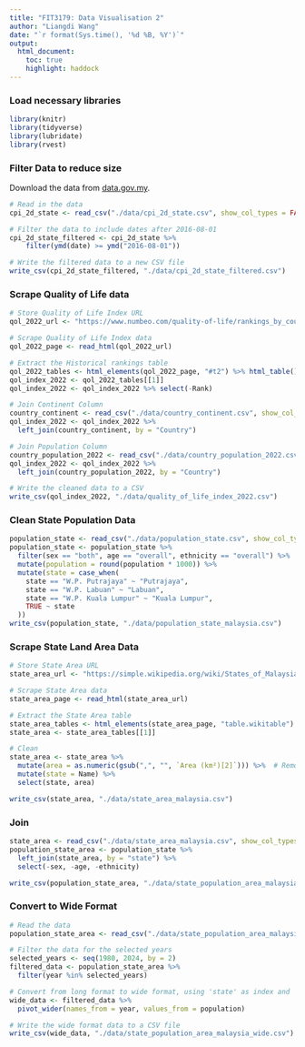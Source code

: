 ```yaml
---
title: "FIT3179: Data Visualisation 2"
author: "Liangdi Wang"
date: "`r format(Sys.time(), '%d %B, %Y')`"
output:
  html_document:
    toc: true
    highlight: haddock
---
```


### Load necessary libraries

```r
library(knitr)
library(tidyverse)
library(lubridate)
library(rvest)
```

### Filter Data to reduce size

Download the data from [data.gov.my](https://data.gov.my/data-catalogue/cpi_state).

```r
# Read in the data
cpi_2d_state <- read_csv("./data/cpi_2d_state.csv", show_col_types = FALSE)

# Filter the data to include dates after 2016-08-01
cpi_2d_state_filtered <- cpi_2d_state %>%
    filter(ymd(date) >= ymd("2016-08-01"))

# Write the filtered data to a new CSV file
write_csv(cpi_2d_state_filtered, "./data/cpi_2d_state_filtered.csv")
```

### Scrape Quality of Life data

```r
# Store Quality of Life Index URL
qol_2022_url <- "https://www.numbeo.com/quality-of-life/rankings_by_country.jsp?title=2022"

# Scrape Quality of Life Index data
qol_2022_page <- read_html(qol_2022_url)

# Extract the Historical rankings table
qol_2022_tables <- html_elements(qol_2022_page, "#t2") %>% html_table()
qol_index_2022 <- qol_2022_tables[[1]]
qol_index_2022 <- qol_index_2022 %>% select(-Rank)

# Join Continent Column
country_continent <- read_csv("./data/country_continent.csv", show_col_types = FALSE)
qol_index_2022 <- qol_index_2022 %>%
  left_join(country_continent, by = "Country")

# Join Population Column
country_population_2022 <- read_csv("./data/country_population_2022.csv", show_col_types = FALSE)
qol_index_2022 <- qol_index_2022 %>%
  left_join(country_population_2022, by = "Country")

# Write the cleaned data to a CSV
write_csv(qol_index_2022, "./data/quality_of_life_index_2022.csv")
```

### Clean State Population Data

```r
population_state <- read_csv("./data/population_state.csv", show_col_types = FALSE)
population_state <- population_state %>%
  filter(sex == "both", age == "overall", ethnicity == "overall") %>%
  mutate(population = round(population * 1000)) %>%
  mutate(state = case_when(
    state == "W.P. Putrajaya" ~ "Putrajaya",
    state == "W.P. Labuan" ~ "Labuan",
    state == "W.P. Kuala Lumpur" ~ "Kuala Lumpur",
    TRUE ~ state
  ))
write_csv(population_state, "./data/population_state_malaysia.csv")
```

### Scrape State Land Area Data

```r
# Store State Area URL
state_area_url <- "https://simple.wikipedia.org/wiki/States_of_Malaysia"

# Scrape State Area data
state_area_page <- read_html(state_area_url)

# Extract the State Area table
state_area_tables <- html_elements(state_area_page, "table.wikitable") %>% html_table()
state_area <- state_area_tables[[1]]

# Clean
state_area <- state_area %>%
  mutate(area = as.numeric(gsub(",", "", `Area (km²)[2]`))) %>%  # Remove commas and convert to numeric
  mutate(state = Name) %>%
  select(state, area)

write_csv(state_area, "./data/state_area_malaysia.csv")
```

### Join

```r
state_area <- read_csv("./data/state_area_malaysia.csv", show_col_types = FALSE)
population_state_area <- population_state %>%
  left_join(state_area, by = "state") %>%
  select(-sex, -age, -ethnicity)

write_csv(population_state_area, "./data/state_population_area_malaysia.csv")
```

### Convert to Wide Format
```r
# Read the data
population_state_area <- read_csv("./data/state_population_area_malaysia.csv", show_col_types = FALSE)

# Filter the data for the selected years
selected_years <- seq(1980, 2024, by = 2)
filtered_data <- population_state_area %>%
  filter(year %in% selected_years)

# Convert from long format to wide format, using 'state' as index and 'year' as columns
wide_data <- filtered_data %>%
  pivot_wider(names_from = year, values_from = population)

# Write the wide format data to a CSV file
write_csv(wide_data, "./data/state_population_area_malaysia_wide.csv")
```
